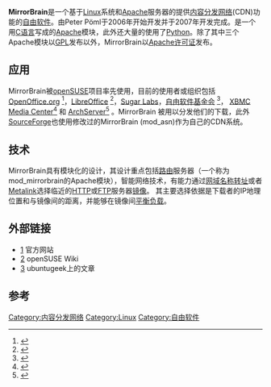 {{noteTA|G1=IT}}
{{Infobox Software
| name = MirrorBrain
| logo = [[File:MirrorBrain.png|150px]]
| developer = Peter Pöml
| latest_release_version = 2.13.3
| latest_release_date = 2010年9月26日
| platform = [[LAMP|LAMP]]
| programming language = [[C语言|C语言]],[[Python|Python]]
| license = [[GPL|GPL]],[[Apache许可证|Apache许可证]]
| website = [http://mirrorbrain.org/ mirrorbrain.org]
}}

'''MirrorBrain'''是一个基于[[Linux|Linux]]系统和[[Apache|Apache]]服务器的提供[[内容分发网络|内容分发网络]](CDN)功能的[[自由软件|自由软件]]。由Peter Pöml于2006年开始开发并于2007年开发完成。是一个用[[C语言|C语言]]写成的[[Apache|Apache]]模块，此外还大量的使用了[[Python|Python]]。除了其中三个Apache模块以[[GPL|GPL]]发布以外，MirrorBrain以[[Apache许可证|Apache许可证]]发布。

== 应用 ==
MirrorBrain被[[openSUSE|openSUSE]]项目率先使用，目前的使用者或组织包括 [[OpenOffice.org|OpenOffice.org]]
<ref>{{cite web
 |title = FAQ - Recording downloads via MirrorBrain
 |url = http://marketing.openoffice.org/marketing_bouncer_faq.html
 |work = openoffice.org
 |date = 2010-10-12
 |language = en
 |accessdate = 2011-03-26
 |archive-date = 2011-11-10
 |archive-url = https://web.archive.org/web/20111110142952/http://marketing.openoffice.org/marketing_bouncer_faq.html
 |dead-url = no
 }}</ref>，[[LibreOffice|LibreOffice]]
<ref>{{cite web
 |author      = Peter Pöml
 |title       = How the mirrors gave us a vertical take-off
 |url         = http://postr.poeml.de/vertical-take-off-with-the-mirrors
 |work        = Weblog von Peter Pöml
 |date        = 2010-10-07
 |accessdate  = 2010-10-12
 |language    = en
 |deadurl     = yes
 |archiveurl  = https://archive.is/20130211134942/http://postr.poeml.de/vertical-take-off-with-the-mirrors
 |archivedate = 2013-02-11
}}</ref>，[[Sugar_Labs|Sugar Labs]]，[[自由软件基金会|自由软件基金会]]
<ref>{{cite web
 |title = 基于Apache的video/目录列表
 |url = http://balance.fsf.org/video/
 |work = balance.fsf.org
 |accessdate = 2010-10-13
 |archive-date = 2019-08-18
 |archive-url = https://web.archive.org/web/20190818023955/http://balance.fsf.org/video/
 |dead-url = no
 }}</ref>， [[XBMC_Media_Center|XBMC Media Center]]<ref>{{cite web
 |title      = Mirrors for mirrors.xbmc.org
 |url        = http://mirrors.xbmc.org/.mirrorlist
 |work       = XBMC 文件仓库
 |accessdate = 2010-10-13
}}{{dead link|date=2017年11月 |bot=InternetArchiveBot |fix-attempted=yes }}</ref> 和 [[ArchServer|ArchServer]]<ref>{{cite web
 |title = Mirror Infrastructure Update
 |url = http://www.archserver.org/?mact=News,cntnt01,detail&cntnt01articleid=43
 |work = ArchServer Homepage
 |date = 2009-09-16
 |accessdate = 2010-10-12
 |language = en
 |archive-date = 2019-02-17
 |archive-url = https://web.archive.org/web/20190217063523/http://archserver.org/?mact=News%2Ccntnt01%2Cdetail&cntnt01articleid=43
 |dead-url = no
 }}</ref> 。MirrorBrain 被用以分发他们的下载，此外[[SourceForge|SourceForge]]也使用修改过的MirrorBrain (mod_asn)作为自己的CDN系统。

== 技术 ==
MirrorBrain具有模块化的设计，其设计重点包括[[路由|路由]]服务器（一个称为mod_mirrorbrain的Apache模块），智能网络技术，有能力通过[[网域名称转址|网域名称转址]]或者[[Metalink|Metalink]]选择临近的[[HTTP|HTTP]]或[[FTP|FTP]]服务器[[镜像|镜像]]。
其主要选择依据是下载者的IP地理位置和与镜像间的距离，并能够在镜像间[[平衡负载|平衡负载]]。
== 外部链接 ==
* [http://mirrorbrain.org/] {{Wayback|url=http://mirrorbrain.org/ |date=20210203191045 }} 官方网站
* [http://en.opensuse.org/MirrorBrain] {{Wayback|url=http://en.opensuse.org/MirrorBrain |date=20201028011714 }} openSUSE Wiki
* [http://www.ubuntugeek.com/mirrorbrain-download-redirector-and-generates-metalinks-torrents-and-crypto-hashes.html] {{Wayback|url=http://www.ubuntugeek.com/mirrorbrain-download-redirector-and-generates-metalinks-torrents-and-crypto-hashes.html |date=20200927082634 }} ubuntugeek上的文章

== 参考 ==
{{reflist}}

[[Category:内容分发网络|Category:内容分发网络]]
[[Category:Linux|Category:Linux]]
[[Category:自由软件|Category:自由软件]]